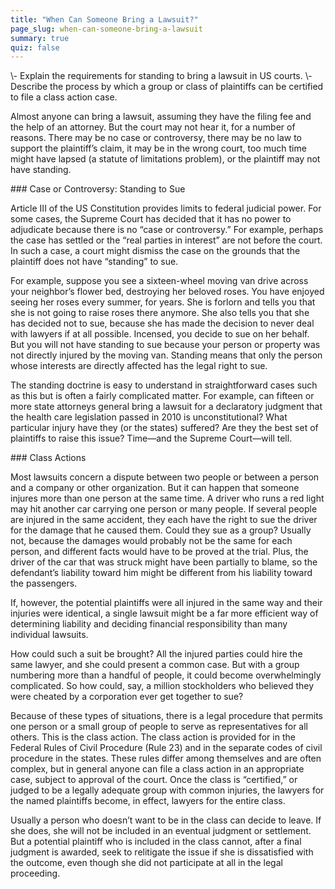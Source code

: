 ```yaml
---
title: "When Can Someone Bring a Lawsuit?"
page_slug: when-can-someone-bring-a-lawsuit
summary: true
quiz: false
---
```

<div className="content-chunk" data-subsection-id = "learning-objectives-50pt">
<Info title="LEARNING OBJECTIVES">\- Explain the requirements for standing to bring a lawsuit in US courts.  
\- Describe the process by which a group or class of plaintiffs can be certified to file a class action case.</Info>

Almost anyone can bring a lawsuit, assuming they have the filing fee and the help of an attorney. But the court may not hear it, for a number of reasons. There may be no case or controversy, there may be no law to support the plaintiff’s claim, it may be in the wrong court, too much time might have lapsed (a statute of limitations problem), or the plaintiff may not have standing.
</div>
<div className="content-chunk" data-subsection-id = "Case-or-Controversy:-Standing-to-Sue-346t">
### Case or Controversy: Standing to Sue

  
Article III of the US Constitution provides limits to federal judicial power. For some cases, the Supreme Court has decided that it has no power to adjudicate because there is no “case or controversy.” For example, perhaps the case has settled or the “real parties in interest” are not before the court. In such a case, a court might dismiss the case on the grounds that the plaintiff does not have “standing” to sue.

For example, suppose you see a sixteen-wheel moving van drive across your neighbor’s flower bed, destroying her beloved roses. You have enjoyed seeing her roses every summer, for years. She is forlorn and tells you that she is not going to raise roses there anymore. She also tells you that she has decided not to sue, because she has made the decision to never deal with lawyers if at all possible. Incensed, you decide to sue on her behalf. But you will not have standing to sue because your person or property was not directly injured by the moving van. Standing means that only the person whose interests are directly affected has the legal right to sue.

The standing doctrine is easy to understand in straightforward cases such as this but is often a fairly complicated matter. For example, can fifteen or more state attorneys general bring a lawsuit for a declaratory judgment that the health care legislation passed in 2010 is unconstitutional? What particular injury have they (or the states) suffered? Are they the best set of plaintiffs to raise this issue? Time—and the Supreme Court—will tell.
</div>
<div className="content-chunk" data-subsection-id = "Class-Actions-347t">
### Class Actions

  
Most lawsuits concern a dispute between two people or between a person and a company or other organization. But it can happen that someone injures more than one person at the same time. A driver who runs a red light may hit another car carrying one person or many people. If several people are injured in the same accident, they each have the right to sue the driver for the damage that he caused them. Could they sue as a group? Usually not, because the damages would probably not be the same for each person, and different facts would have to be proved at the trial. Plus, the driver of the car that was struck might have been partially to blame, so the defendant’s liability toward him might be different from his liability toward the passengers.

If, however, the potential plaintiffs were all injured in the same way and their injuries were identical, a single lawsuit might be a far more efficient way of determining liability and deciding financial responsibility than many individual lawsuits.

How could such a suit be brought? All the injured parties could hire the same lawyer, and she could present a common case. But with a group numbering more than a handful of people, it could become overwhelmingly complicated. So how could, say, a million stockholders who believed they were cheated by a corporation ever get together to sue?

Because of these types of situations, there is a legal procedure that permits one person or a small group of people to serve as representatives for all others. This is the class action. The class action is provided for in the Federal Rules of Civil Procedure (Rule 23) and in the separate codes of civil procedure in the states. These rules differ among themselves and are often complex, but in general anyone can file a class action in an appropriate case, subject to approval of the court. Once the class is “certified,” or judged to be a legally adequate group with common injuries, the lawyers for the named plaintiffs become, in effect, lawyers for the entire class.

Usually a person who doesn’t want to be in the class can decide to leave. If she does, she will not be included in an eventual judgment or settlement. But a potential plaintiff who is included in the class cannot, after a final judgment is awarded, seek to relitigate the issue if she is dissatisfied with the outcome, even though she did not participate at all in the legal proceeding.
</div>
